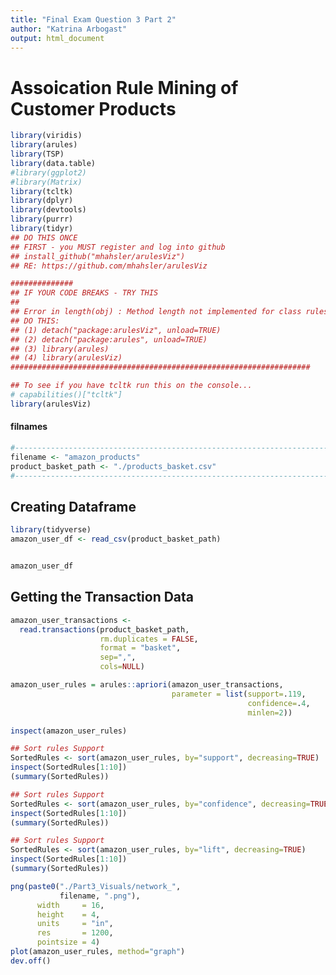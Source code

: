 ```yaml
---
title: "Final Exam Question 3 Part 2"
author: "Katrina Arbogast"
output: html_document
---
```


# Assoication Rule Mining of Customer Products

```r
library(viridis)
library(arules)
library(TSP)
library(data.table)
#library(ggplot2)
#library(Matrix)
library(tcltk)
library(dplyr)
library(devtools)
library(purrr)
library(tidyr)
## DO THIS ONCE
## FIRST - you MUST register and log into github
## install_github("mhahsler/arulesViz")
## RE: https://github.com/mhahsler/arulesViz

##############
## IF YOUR CODE BREAKS - TRY THIS
##
## Error in length(obj) : Method length not implemented for class rules 
## DO THIS: 
## (1) detach("package:arulesViz", unload=TRUE)
## (2) detach("package:arules", unload=TRUE)
## (3) library(arules)
## (4) library(arulesViz)
###################################################################

## To see if you have tcltk run this on the console...
# capabilities()["tcltk"]
library(arulesViz)
```


#### filnames

```r
#------------------------------------------------------------------------------
filename <- "amazon_products"
product_basket_path <- "./products_basket.csv"
#------------------------------------------------------------------------------
```

## Creating Dataframe

```r
library(tidyverse)
amazon_user_df <- read_csv(product_basket_path)


amazon_user_df
```


## Getting the Transaction Data

```r
amazon_user_transactions <-
  read.transactions(product_basket_path,
                    rm.duplicates = FALSE, 
                    format = "basket",  
                    sep=",",  
                    cols=NULL)

```

```r
amazon_user_rules = arules::apriori(amazon_user_transactions,
                                    parameter = list(support=.119,
                                                     confidence=.4,
                                                     minlen=2))

inspect(amazon_user_rules)
```


```r
## Sort rules Support
SortedRules <- sort(amazon_user_rules, by="support", decreasing=TRUE)
inspect(SortedRules[1:10])
(summary(SortedRules))
```

```r
## Sort rules Support
SortedRules <- sort(amazon_user_rules, by="confidence", decreasing=TRUE)
inspect(SortedRules[1:10])
(summary(SortedRules))
```


```r
## Sort rules Support
SortedRules <- sort(amazon_user_rules, by="lift", decreasing=TRUE)
inspect(SortedRules[1:10])
(summary(SortedRules))
```


```r
png(paste0("./Part3_Visuals/network_", 
           filename, ".png"), 
      width     = 16,
      height    = 4,
      units     = "in",
      res       = 1200,
      pointsize = 4)
plot(amazon_user_rules, method="graph")
dev.off()
```


